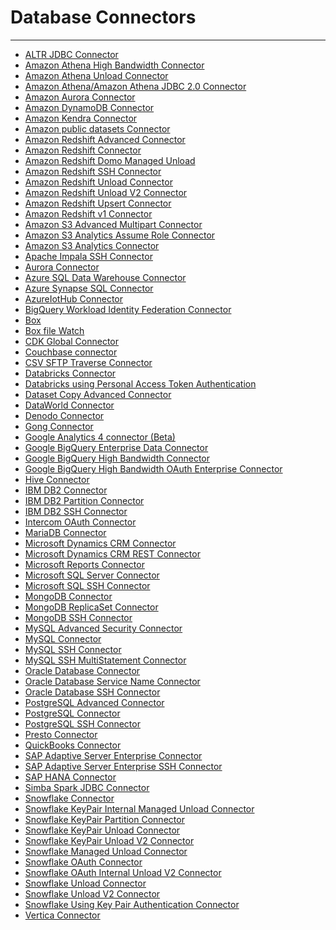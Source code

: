 


Database Connectors
===================
***
* [ALTR JDBC Connector](..\..\article\altr_jdbc_connector\index.qmd)
* [Amazon Athena High Bandwidth Connector](..\..\article\amazon_athena_high_bandwidth_connector\index.qmd)
* [Amazon Athena Unload Connector](..\..\article\amazon_athena_unload_connector\index.qmd)
* [Amazon Athena/Amazon Athena JDBC 2.0 Connector](..\..\article\amazon_athenaamazon_athena_jdbc_20_connector\index.qmd)
* [Amazon Aurora Connector](..\..\article\amazon_aurora_connector\index.qmd)
* [Amazon DynamoDB Connector](..\..\article\amazon_dynamodb_connector\index.qmd)
* [Amazon Kendra Connector](..\..\article\amazon_kendra_connector\index.qmd)
* [Amazon public datasets Connector](..\..\article\amazon_public_datasets_connector\index.qmd)
* [Amazon Redshift Advanced Connector](..\..\article\amazon_redshift_advanced_connector\index.qmd)
* [Amazon Redshift Connector](..\..\article\amazon_redshift_connector\index.qmd)
* [Amazon Redshift Domo Managed Unload](..\..\article\amazon_redshift_domo_managed_unload\index.qmd)
* [Amazon Redshift SSH Connector](..\..\article\amazon_redshift_ssh_connector\index.qmd)
* [Amazon Redshift Unload Connector](..\..\article\amazon_redshift_unload_connector\index.qmd)
* [Amazon Redshift Unload V2 Connector](..\..\article\amazon_redshift_unload_v2_connector\index.qmd)
* [Amazon Redshift Upsert Connector](..\..\article\amazon_redshift_upsert_connector\index.qmd)
* [Amazon Redshift v1 Connector](..\..\article\amazon_redshift_v1_connector\index.qmd)
* [Amazon S3 Advanced Multipart Connector](..\..\article\amazon_s3_advanced_multipart_connector\index.qmd)
* [Amazon S3 Analytics Assume Role Connector](..\..\article\amazon_s3_analytics_assume_role_connector\index.qmd)
* [Amazon S3 Analytics Connector](..\..\article\amazon_s3_analytics_connector\index.qmd)
* [Apache Impala SSH Connector](..\..\article\apache_impala_ssh_connector\index.qmd)
* [Aurora Connector](..\..\article\aurora_connector\index.qmd)
* [Azure SQL Data Warehouse Connector](..\..\article\azure_sql_data_warehouse_connector\index.qmd)
* [Azure Synapse SQL Connector](..\..\article\azure_synapse_sql_connector\index.qmd)
* [AzureIotHub Connector](..\..\article\azureiothub_connector\index.qmd)
* [BigQuery Workload Identity Federation Connector](..\..\article\bigquery_workload_identity_federation_connector\index.qmd)
* [Box](..\..\article\box\index.qmd)
* [Box file Watch](/s/article/8285678562327)
* [CDK Global Connector](..\..\article\cdk_global_connector\index.qmd)
* [Couchbase connector](..\..\article\couchbase_connector\index.qmd)
* [CSV SFTP Traverse Connector](..\..\article\csv_sftp_traverse_connector\index.qmd)
* [Databricks Connector](..\..\article\databricks_connector\index.qmd)
* [Databricks using Personal Access Token Authentication](..\..\article\databricks_using_personal_access_token_authentication\index.qmd)
* [Dataset Copy Advanced Connector](..\..\article\dataset_copy_advanced_connector\index.qmd)
* [DataWorld Connector](..\..\article\dataworld_connector\index.qmd)
* [Denodo Connector](..\..\article\denodo_connector\index.qmd)
* [Gong Connector](..\..\article\gong_connector\index.qmd)
* [Google Analytics 4 connector (Beta)](..\..\article\google_analytics_4_connector_beta\index.qmd)
* [Google BigQuery Enterprise Data Connector](..\..\article\google_bigquery_enterprise_data_connector\index.qmd)
* [Google BigQuery High Bandwidth Connector](..\..\article\google_bigquery_high_bandwidth_connector\index.qmd)
* [Google BigQuery High Bandwidth OAuth Enterprise Connector](..\..\article\google_bigquery_high_bandwidth_oauth_enterprise_connector\index.qmd)
* [Hive Connector](..\..\article\hive_connector\index.qmd)
* [IBM DB2 Connector](..\..\article\ibm_db2_connector\index.qmd)
* [IBM DB2 Partition Connector](..\..\article\ibm_db2_partition_connector\index.qmd)
* [IBM DB2 SSH Connector](..\..\article\ibm_db2_ssh_connector\index.qmd)
* [Intercom OAuth Connector](..\..\article\intercom_oauth_connector\index.qmd)
* [MariaDB Connector](..\..\article\mariadb_connector\index.qmd)
* [Microsoft Dynamics CRM Connector](..\..\article\microsoft_dynamics_crm_connector\index.qmd)
* [Microsoft Dynamics CRM REST Connector](..\..\article\microsoft_dynamics_crm_rest_connector\index.qmd)
* [Microsoft Reports Connector](..\..\article\microsoft_reports_connector\index.qmd)
* [Microsoft SQL Server Connector](..\..\article\microsoft_sql_server_connector\index.qmd)
* [Microsoft SQL SSH Connector](..\..\article\microsoft_sql_ssh_connector\index.qmd)
* [MongoDB Connector](..\..\article\mongodb_connector\index.qmd)
* [MongoDB ReplicaSet Connector](..\..\article\mongodb_replicaset_connector\index.qmd)
* [MongoDB SSH Connector](..\..\article\mongodb_ssh_connector\index.qmd)
* [MySQL Advanced Security Connector](..\..\article\mysql_advanced_security_connector\index.qmd)
* [MySQL Connector](..\..\article\mysql_connector\index.qmd)
* [MySQL SSH Connector](..\..\article\mysql_ssh_connector\index.qmd)
* [MySQL SSH MultiStatement Connector](..\..\article\mysql_ssh_multistatement_connector\index.qmd)
* [Oracle Database Connector](..\..\article\oracle_database_connector\index.qmd)
* [Oracle Database Service Name Connector](..\..\article\oracle_database_service_name_connector\index.qmd)
* [Oracle Database SSH Connector](..\..\article\oracle_database_ssh_connector\index.qmd)
* [PostgreSQL Advanced Connector](..\..\article\postgresql_advanced_connector\index.qmd)
* [PostgreSQL Connector](..\..\article\postgresql_connector\index.qmd)
* [PostgreSQL SSH Connector](..\..\article\postgresql_ssh_connector\index.qmd)
* [Presto Connector](..\..\article\presto_connector\index.qmd)
* [QuickBooks Connector](..\..\article\quickbooks_connector\index.qmd)
* [SAP Adaptive Server Enterprise Connector](..\..\article\sap_adaptive_server_enterprise_connector\index.qmd)
* [SAP Adaptive Server Enterprise SSH Connector](..\..\article\sap_adaptive_server_enterprise_ssh_connector\index.qmd)
* [SAP HANA Connector](..\..\article\sap_hana_connector\index.qmd)
* [Simba Spark JDBC Connector](..\..\article\simba_spark_jdbc_connector\index.qmd)
* [Snowflake Connector](..\..\article\snowflake_connector\index.qmd)
* [Snowflake KeyPair Internal Managed Unload Connector](..\..\article\snowflake_keypair_internal_managed_unload_connector\index.qmd)
* [Snowflake KeyPair Partition Connector](..\..\article\snowflake_keypair_partition_connector\index.qmd)
* [Snowflake KeyPair Unload Connector](..\..\article\snowflake_keypair_unload_connector\index.qmd)
* [Snowflake KeyPair Unload V2 Connector](..\..\article\snowflake_keypair_unload_v2_connector\index.qmd)
* [Snowflake Managed Unload Connector](..\..\article\snowflake_managed_unload_connector\index.qmd)
* [Snowflake OAuth Connector](..\..\article\snowflake_oauth_connector\index.qmd)
* [Snowflake OAuth Internal Unload V2 Connector](..\..\article\snowflake_oauth_internal_unload_v2_connector\index.qmd)
* [Snowflake Unload Connector](..\..\article\snowflake_unload_connector\index.qmd)
* [Snowflake Unload V2 Connector](..\..\article\snowflake_unload_v2_connector\index.qmd)
* [Snowflake Using Key Pair Authentication Connector](..\..\article\snowflake_using_key_pair_authentication_connector\index.qmd)
* [Vertica Connector](..\..\article\vertica_connector\index.qmd)
